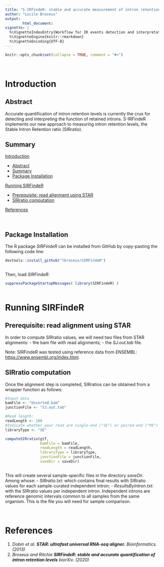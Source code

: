```yaml
---
title: "S-IRFindeR: stable and accurate measurement of intron retention"
author: "Lucile Broseus"
output: 
        html_document:
vignette: |
  %\VignetteIndexEntry{Workflow for IR events detection and interpretation} 
  %\VignetteEngine{knitr::rmarkdown} 
  %\VignetteEncoding{UTF-8}
---
```


```r
knitr::opts_chunk$set(collapse = TRUE, comment = "#>")
```

<br />

<!-- Introduction -->
# Introduction

<!-- Abstract -->
## Abstract

Accurate quantification of intron retention levels is currently the crux for detecting and interpreting the function of retained introns. S-IRFindeR implements our new approach to measuring intron retention levels, the Stable Intron Retention ratio (SIRratio).

<!-- Summary -->
## Summary

[Introduction]

  - [Abstract]
  - [Summary]
  - [Package Installation]

[Running SIRFindeR]

  - [Prerequisite: read alignment using STAR]
  - [SIRratio computation]

[References]

<br />

<!-- Installation -->
## Package Installation

The R package *SIRFindeR* can be installed from GitHub by copy-pasting the following code line:

```r

devtools::install_github("lbroseus/SIRFindeR")
 
```

Then, load *SIRFindeR*:

```r

suppressPackageStartupMessages( library(SIRFindeR) )
 
```

# Running SIRFindeR

## Prerequisite: read alignment using STAR

In order to compute SIRratio values, we will need two files from STAR alignments:
- the bam file with read alignments; 
- the *SJ.out.tab* file.

Note: SIRFindeR was tested using reference data from *ENSEMBL*: <https://www.ensembl.org/index.html>.

## SIRratio computation

Once the alignment step is completed, SIRratios can be obtained from a wrapper function as follows:

```r

#Input data
bamFile <- "Unsorted.bam"
junctionFile <- "SJ.out.tab"

#Read length:
readLength <- 100
#Indicate whether your read are single-end ("SE") or paired-end ("PE") 
libraryType <- "SE"  

computeSIRratio(gtf,
                bamFile = bamFile,
                readLength = readLength,
                libraryType = libraryType,
                junctionFile = junctionFile,
                saveDir = saveDir)
 
```

This will create several sample-specific files in the directory *saveDir*.  
Among whose:
- *SIRratio.txt*: which contains final results with SIRratio values for each sample-curated independent intron;
- *ResultsByIntron.txt*: with the SIRratio values per independent intron. Independent introns are reference genomic intervals
common to all samples from the same organism. This is the file you will need for sample comparison.

<br />

<!-- References -->
# References

1. _Dobin et al. **STAR: ultrafast universal RNA-seq aligner.** Bioinformatics. (2013)_
2. _Broseus and Ritchie **SIRFindeR: stable and accurate quantification of intron retention levels** biorXiv. (2020)_



